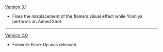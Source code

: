 {{Change History/Header}}
[[Version 3.1]]
* Fixes the misplacement of the flame's visual effect while Yoimiya performs an Aimed Shot.
----
[[Version 2.0]]
* Firework Flare-Up was released.